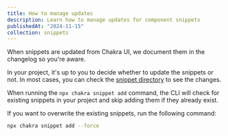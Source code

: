 ```yaml
---
title: How to manage updates
description: Learn how to manage updates for component snippets
publishedAt: "2024-11-15"
collection: snippets
---
```


When snippets are updated from Chakra UI, we document them in the changelog so
you're aware.

In your project, it's up to you to decide whether to update the snippets or not.
In most cases, you can check the
[snippet directory](https://github.com/chakra-ui/chakra-ui/tree/main/apps/compositions/src/ui)
to see the changes.

When running the `npx chakra snippet add` command, the CLI will check for
existing snippets in your project and skip adding them if they already exist.

If you want to overwrite the existing snippets, run the following command:

```bash
npx chakra snippet add --force
```
